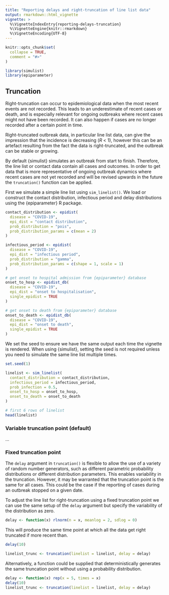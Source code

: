```yaml
---
title: "Reporting delays and right-truncation of line list data"
output: rmarkdown::html_vignette
vignette: >
  %\VignetteIndexEntry{reporting-delays-truncation}
  %\VignetteEngine{knitr::rmarkdown}
  %\VignetteEncoding{UTF-8}
---
```


```r
knitr::opts_chunk$set(
  collapse = TRUE,
  comment = "#>"
)
```

```r
library(simulist)
library(epiparameter)
```

## Truncation

Right-truncation can occur to epidemiological data when the most recent events are not recorded. This leads to an underestimate of recent cases or death, and is especially relevant for ongoing outbreaks where recent cases might not have been recorded. It can also happen if cases are no longer recorded after a certain point in time. 

Right-truncated outbreak data, in particular line list data, can give the impression that the incidence is decreasing ($R$ < 1), however this can be an artefact resulting from the fact the data is right-truncated, and the outbreak can be stable or growing.

By default {simulist} simulates an outbreak from start to finish. Therefore, the line list or contact data contain all cases and outcomes. In order to get data that is more representative of ongoing outbreak dynamics where recent cases are not yet recorded and will be revised upwards in the future the `truncation()` function can be applied.

First we simulate a simple line list using `sim_linelist()`. We load or construct the contact distribution, infectious period and delay distributions using the {epiparameter} R package.

```r
contact_distribution <- epidist(
  disease = "COVID-19",
  epi_dist = "contact distribution",
  prob_distribution = "pois",
  prob_distribution_params = c(mean = 2)
)

infectious_period <- epidist(
  disease = "COVID-19",
  epi_dist = "infectious period",
  prob_distribution = "gamma",
  prob_distribution_params = c(shape = 1, scale = 1)
)

# get onset to hospital admission from {epiparameter} database
onset_to_hosp <- epidist_db(
  disease = "COVID-19",
  epi_dist = "onset to hospitalisation",
  single_epidist = TRUE
)

# get onset to death from {epiparameter} database
onset_to_death <- epidist_db(
  disease = "COVID-19",
  epi_dist = "onset to death",
  single_epidist = TRUE
)
```

We set the seed to ensure we have the same output each time the vignette is rendered. When using {simulist}, setting the seed is not required unless you need to simulate the same line list multiple times.

```r
set.seed(1)
```

```r
linelist <- sim_linelist(
  contact_distribution = contact_distribution,
  infectious_period = infectious_period,
  prob_infection = 0.5,
  onset_to_hosp = onset_to_hosp,
  onset_to_death = onset_to_death
)

# first 6 rows of linelist
head(linelist)
```

### Variable truncation point (default)

...

### Fixed truncation point

The `delay` argument in `truncation()` is flexible to allow the use of a variety of random number generators, such as different parametric probability distributions or different distribution parameters. This enables variability in the truncation. However, it may be warranted that the truncation point is the same for all cases. This could be the case if the reporting of cases during an outbreak stopped on a given date. 

To adjust the line list for right-truncation using a fixed truncation point we can use the same setup of the `delay` argument but specify the variability of the distribution as zero. 

```r
delay <- function(x) rlnorm(n = x, meanlog = 2, sdlog = 0)
```

This will produce the same time point at which all the data get right truncated if more recent than. 

```r
delay(10)
```


```r
linelist_trunc <- truncation(linelist = linelist, delay = delay)
```

Alternatively, a function could be supplied that deterministically generates the same truncation point without using a probability distribution.

```r
delay <- function(x) rep(x = 5, times = x)
delay(10)
linelist_trunc <- truncation(linelist = linelist, delay = delay)
```

